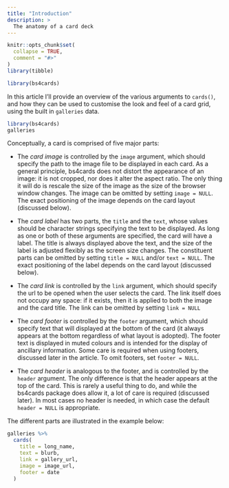 ```yaml
---
title: "Introduction"
description: >
  The anatomy of a card deck
---
```


```r
knitr::opts_chunk$set(
  collapse = TRUE,
  comment = "#>"
)
library(tibble)
```

```r
library(bs4cards)
```



In this article I'll provide an overview of the various arguments to `cards()`, and how they can be used to customise the look and feel of a card grid, using the built in `galleries` data.

```r
library(bs4cards)
galleries
```


Conceptually, a card is comprised of five major parts:

- The *card image* is controlled by the `image` argument, which should specify the path to the image file to be displayed in each card. As a general principle, bs4cards does not distort the appearance of an image: it is not cropped, nor does it alter the aspect ratio. The only thing it will do is rescale the size of the image as the size of the browser window changes. The image can be omitted by setting `image = NULL`. The exact positioning of the image depends on the card layout (discussed below).

- The *card label* has two parts, the `title` and the `text`, whose values should be character strings specifying the text to be displayed. As long as one or both of these arguments are specified, the card will have a label. The title is always displayed above the text, and the size of the label is adjusted flexibly as the screen size changes. The constituent parts can be omitted by setting `title = NULL` and/or `text = NULL`. The exact positioning of the label depends on the card layout (discussed below).

- The *card link* is controlled by the `link` argument, which should specify the url to be opened when the user selects the card. The link itself does not occupy any space: if it exists, then it is applied to both the image and the card title. The link can be omitted by setting `link = NULL`

- The *card footer* is controlled by the `footer` argument, which should specify text that will displayed at the bottom of the card (it always appears at the bottom regardless of what layout is adopted). The footer text is displayed in muted colours and is intended for the display of ancillary information. Some care is required when using footers, discussed later in the article. To omit footers, set `footer = NULL`.

- The *card header* is analogous to the footer, and is controlled by the `header` argument. The only difference is that the header appears at the top of the card. This is rarely a useful thing to do, and while the bs4cards package does allow it, a lot of care is required (discussed later). In most cases no header is needed, in which case the default `header = NULL` is appropriate.

The different parts are illustrated in the example below:

```r
galleries %>% 
  cards(
    title = long_name,
    text = blurb,
    link = gallery_url,
    image = image_url,
    footer = date
  )
```


